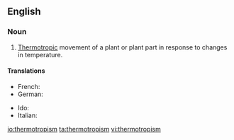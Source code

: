 ==English==

===Noun===
{{en-noun}}

# {{context|botany}} [[thermotropic|Thermotropic]] movement of a plant or plant part in response to changes in temperature.

====Translations====
{{trans-top|thermotropic movement of a plant or plant part}}
* French: {{t|fr|thermotropisme}}
* German: {{t|de|Thermotropismus}}
{{trans-mid}}
* Ido: {{t+|io|termotropismo|xs=Ido}}
* Italian: {{t-|it|termotropismo|m}}
{{trans-bottom}}

[[io:thermotropism]]
[[ta:thermotropism]]
[[vi:thermotropism]]